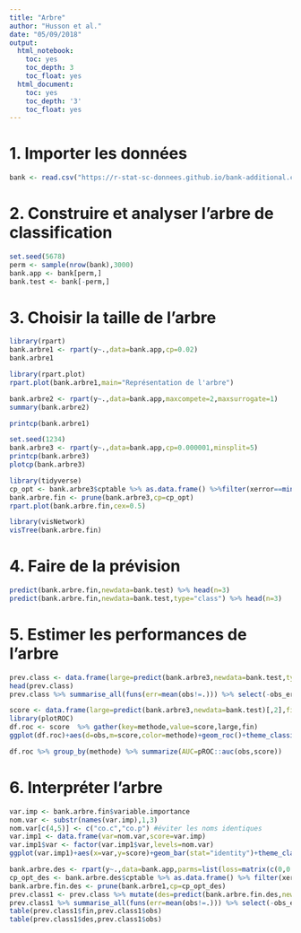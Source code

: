 ---
title: "Arbre"
author: "Husson et al."
date: "05/09/2018"
output:
  html_notebook:
    toc: yes
    toc_depth: 3
    toc_float: yes
  html_document:
    toc: yes
    toc_depth: '3'
    toc_float: yes
---
# 1. Importer les données

```{r}
bank <- read.csv("https://r-stat-sc-donnees.github.io/bank-additional.csv",sep=";")
```

# 2. Construire et analyser l’arbre de classification
```{r,message=FALSE,warning=FALSE}
set.seed(5678)
perm <- sample(nrow(bank),3000)
bank.app <- bank[perm,]
bank.test <- bank[-perm,]
```

# 3. Choisir la taille de l’arbre
```{r,message=FALSE,warning=FALSE}
library(rpart)
bank.arbre1 <- rpart(y~.,data=bank.app,cp=0.02)
bank.arbre1
```

```{r,message=FALSE,warning=FALSE}
library(rpart.plot)
rpart.plot(bank.arbre1,main="Représentation de l'arbre")
```

```{r}
bank.arbre2 <- rpart(y~.,data=bank.app,maxcompete=2,maxsurrogate=1)
summary(bank.arbre2)
```



```{r}
printcp(bank.arbre1)
```

```{r,message=FALSE,warning=FALSE}
set.seed(1234)
bank.arbre3 <- rpart(y~.,data=bank.app,cp=0.000001,minsplit=5)
printcp(bank.arbre3)
plotcp(bank.arbre3)
```


```{r,message=FALSE,warning=FALSE}
library(tidyverse)
cp_opt <- bank.arbre3$cptable %>% as.data.frame() %>%filter(xerror==min(xerror)) %>% select(CP) %>% max() %>% as.numeric()
bank.arbre.fin <- prune(bank.arbre3,cp=cp_opt)
rpart.plot(bank.arbre.fin,cex=0.5)
```

```{r,message=FALSE,warning=FALSE}
library(visNetwork)
visTree(bank.arbre.fin)
```

# 4. Faire de la prévision

```{r,message=FALSE,warning=FALSE}
predict(bank.arbre.fin,newdata=bank.test) %>% head(n=3)
predict(bank.arbre.fin,newdata=bank.test,type="class") %>% head(n=3)

```

# 5. Estimer les performances de l’arbre
```{r,message=FALSE,warning=FALSE}
prev.class <- data.frame(large=predict(bank.arbre3,newdata=bank.test,type="class"),fin=predict(bank.arbre.fin,newdata=bank.test,type="class"),obs=bank.test$y)
head(prev.class)
prev.class %>% summarise_all(funs(err=mean(obs!=.))) %>% select(-obs_err) %>% round(3)
```

```{r, fig.height=6,fig.width=10}
score <- data.frame(large=predict(bank.arbre3,newdata=bank.test)[,2],fin=predict(bank.arbre.fin,newdata=bank.test)[,2],obs=bank.test$y)
library(plotROC)
df.roc <- score  %>% gather(key=methode,value=score,large,fin)
ggplot(df.roc)+aes(d=obs,m=score,color=methode)+geom_roc()+theme_classic()
```

```{r}
df.roc %>% group_by(methode) %>% summarize(AUC=pROC::auc(obs,score)) 
```

# 6. Interpréter l’arbre

```{r,message=FALSE,warning=FALSE}
var.imp <- bank.arbre.fin$variable.importance
nom.var <- substr(names(var.imp),1,3)
nom.var[c(4,5)] <- c("co.c","co.p") #éviter les noms identiques
var.imp1 <- data.frame(var=nom.var,score=var.imp)
var.imp1$var <- factor(var.imp1$var,levels=nom.var)
ggplot(var.imp1)+aes(x=var,y=score)+geom_bar(stat="identity")+theme_classic()
```

```{r,message=FALSE,warning=FALSE}
bank.arbre.des <- rpart(y~.,data=bank.app,parms=list(loss=matrix(c(0,0.1,10,0),ncol=2)),cp=0.000001,minsplit=2)
cp_opt_des <- bank.arbre.des$cptable %>% as.data.frame() %>% filter(xerror==min(xerror)) %>% select(CP) %>% max() %>% as.numeric()
bank.arbre.fin.des <- prune(bank.arbre1,cp=cp_opt_des)
prev.class1 <- prev.class %>% mutate(des=predict(bank.arbre.fin.des,newdata=bank.test,type="class"))
prev.class1 %>% summarise_all(funs(err=mean(obs!=.))) %>% select(-obs_err) %>% round(3)
table(prev.class1$fin,prev.class1$obs)
table(prev.class1$des,prev.class1$obs)
```
